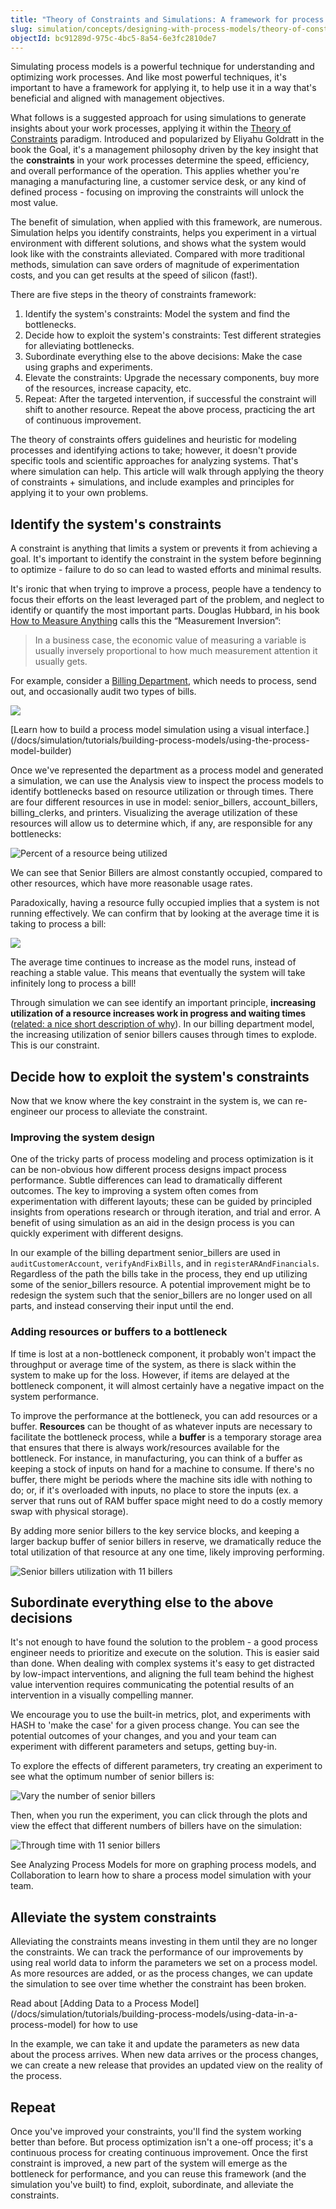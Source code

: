 ```yaml
---
title: "Theory of Constraints and Simulations: A framework for process optimization"
slug: simulation/concepts/designing-with-process-models/theory-of-constraints-and-simulations-a-framework-for-process-optimization
objectId: bc91289d-975c-4bc5-8a54-6e3fc2810de7
---
```


Simulating process models is a powerful technique for understanding and optimizing work processes. And like most powerful techniques, it's important to have a framework for applying it, to help use it in a way that's beneficial and aligned with management objectives.

What follows is a suggested approach for using simulations to generate insights about your work processes, applying it within the [Theory of Constraints](https://en.wikipedia.org/wiki/Theory_of_constraints) paradigm. Introduced and popularized by Eliyahu Goldratt in the book the Goal, it's a management philosophy driven by the key insight that the **constraints** in your work processes determine the speed, efficiency, and overall performance of the operation. This applies whether you're managing a manufacturing line, a customer service desk, or any kind of defined process - focusing on improving the constraints will unlock the most value.

The benefit of simulation, when applied with this framework, are numerous. Simulation helps you identify constraints, helps you experiment in a virtual environment with different solutions, and shows what the system would look like with the constraints alleviated. Compared with more traditional methods, simulation can save orders of magnitude of experimentation costs, and you can get results at the speed of silicon \(fast!\).

There are five steps in the theory of constraints framework:

1.  Identify the system's constraints: Model the system and find the bottlenecks.
1.  Decide how to exploit the system's constraints: Test different strategies for alleviating bottlenecks.
1.  Subordinate everything else to the above decisions: Make the case using graphs and experiments.
1.  Elevate the constraints: Upgrade the necessary components, buy more of the resources, increase capacity, etc.
1.  Repeat: After the targeted intervention, if successful the constraint will shift to another resource. Repeat the above process, practicing the art of continuous improvement.

The theory of constraints offers guidelines and heuristic for modeling processes and identifying actions to take; however, it doesn't provide specific tools and scientific approaches for analyzing systems. That's where simulation can help. This article will walk through applying the theory of constraints + simulations, and include examples and principles for applying it to your own problems.

## Identify the system's constraints

A constraint is anything that limits a system or prevents it from achieving a goal. It's important to identify the constraint in the system before beginning to optimize - failure to do so can lead to wasted efforts and minimal results.

It's ironic that when trying to improve a process, people have a tendency to focus their efforts on the least leveraged part of the problem, and neglect to identify or quantify the most important parts. Douglas Hubbard, in his book [How to Measure Anything](https://hubbardresearch.com/publications/how-to-measure-anything-book/) calls this the “Measurement Inversion”:

> In a business case, the economic value of measuring a variable is usually inversely proportional to how much measurement attention it usually gets.

For example, consider a [Billing Department](https://core.hash.ai/@hash/billing-department-process/stable), which needs to process, send out, and occasionally audit two types of bills.

![](https://cdn-us1.hash.ai/site/docs/billing-department-flow.png)

<Hint style="info">
  [Learn how to build a process model simulation using a visual
  interface.](/docs/simulation/tutorials/building-process-models/using-the-process-model-builder)
</Hint>

Once we've represented the department as a process model and generated a simulation, we can use the Analysis view to inspect the process models to identify bottlenecks based on resource utilization or through times. There are four different resources in use in model: senior_billers, account_billers, billing_clerks, and printers. Visualizing the average utilization of these resources will allow us to determine which, if any, are responsible for any bottlenecks:

![Percent of a resource being utilized](https://cdn-us1.hash.ai/site/docs/billng-department-resource-utilization.png)

We can see that Senior Billers are almost constantly occupied, compared to other resources, which have more reasonable usage rates.

Paradoxically, having a resource fully occupied implies that a system is not running effectively. We can confirm that by looking at the average time it is taking to process a bill:

![](https://cdn-us1.hash.ai/site/docs/avg-process-time-increases.png)

The average time continues to increase as the model runs, instead of reaching a stable value. This means that eventually the system will take infinitely long to process a bill!

Through simulation we can see identify an important principle, **increasing utilization of a resource increases work in progress and waiting times** \([related: a nice short description of why](https://archive.vn/Xrb9a)\). In our billing department model, the increasing utilization of senior billers causes through times to explode. This is our constraint.

## Decide how to exploit the system's constraints

Now that we know where the key constraint in the system is, we can re-engineer our process to alleviate the constraint.

### Improving the system design

One of the tricky parts of process modeling and process optimization is it can be non-obvious how different process designs impact process performance. Subtle differences can lead to dramatically different outcomes. The key to improving a system often comes from experimentation with different layouts; these can be guided by principled insights from operations research or through iteration, and trial and error. A benefit of using simulation as an aid in the design process is you can quickly experiment with different designs.

In our example of the billing department senior_billers are used in `auditCustomerAccount`, `verifyAndFixBills`, and in `registerARAndFinancials`. Regardless of the path the bills take in the process, they end up utilizing some of the senior_billers resource. A potential improvement might be to redesign the system such that the senior_billers are no longer used on all parts, and instead conserving their input until the end.

### Adding resources or buffers to a bottleneck

If time is lost at a non-bottleneck component, it probably won't impact the throughput or average time of the system, as there is slack within the system to make up for the loss. However, if items are delayed at the bottleneck component, it will almost certainly have a negative impact on the system performance.

To improve the performance at the bottleneck, you can add resources or a buffer. **Resources** can be thought of as whatever inputs are necessary to facilitate the bottleneck process, while a **buffer** is a temporary storage area that ensures that there is always work/resources available for the bottleneck. For instance, in manufacturing, you can think of a buffer as keeping a stock of inputs on hand for a machine to consume. If there's no buffer, there might be periods where the machine sits idle with nothing to do; or, if it's overloaded with inputs, no place to store the inputs \(ex. a server that runs out of RAM buffer space might need to do a costly memory swap with physical storage\).

By adding more senior billers to the key service blocks, and keeping a larger backup buffer of senior billers in reserve, we dramatically reduce the total utilization of that resource at any one time, likely improving performing.

![Senior billers utilization with 11 billers ](https://cdn-us1.hash.ai/site/docs/image%20%2851%29.png)

## Subordinate everything else to the above decisions

It's not enough to have found the solution to the problem - a good process engineer needs to prioritize and execute on the solution. This is easier said than done. When dealing with complex systems it's easy to get distracted by low-impact interventions, and aligning the full team behind the highest value intervention requires communicating the potential results of an intervention in a visually compelling manner.

We encourage you to use the built-in metrics, plot, and experiments with HASH to 'make the case' for a given process change. You can see the potential outcomes of your changes, and you and your team can experiment with different parameters and setups, getting buy-in.

To explore the effects of different parameters, try creating an experiment to see what the optimum number of senior billers is:

![Vary the number of senior billers](https://cdn-us1.hash.ai/site/docs/c11907e2-adf2-48e6-85ce-c2bb3cbdc048-464-0003638bffbf8c41.png)

Then, when you run the experiment, you can click through the plots and view the effect that different numbers of billers have on the simulation:

![Through time with 11 senior billers](https://cdn-us1.hash.ai/site/docs/2b2e1b70-0249-4f90-a22e-8e033001d780-464-00036392cac553ab.png)

<Hint style="info">
  See Analyzing Process Models for more on graphing process models, and
  Collaboration to learn how to share a process model simulation with your team.
</Hint>

## Alleviate the system constraints

Alleviating the constraints means investing in them until they are no longer the constraints. We can track the performance of our improvements by using real world data to inform the parameters we set on a process model. As more resources are added, or as the process changes, we can update the simulation to see over time whether the constraint has been broken.

<Hint style="info">
  Read about [Adding Data to a Process
  Model](/docs/simulation/tutorials/building-process-models/using-data-in-a-process-model)
  for how to use
</Hint>

In the example, we can take it and update the parameters as new data about the process arrives. When new data arrives or the process changes, we can create a new release that provides an updated view on the reality of the process.

## Repeat

Once you've improved your constraints, you'll find the system working better than before. But process optimization isn't a one-off process; it's a continuous process for creating continuous improvement. Once the first constraint is improved, a new part of the system will emerge as the bottleneck for performance, and you can reuse this framework \(and the simulation you've built\) to find, exploit, subordinate, and alleviate the constraints.
